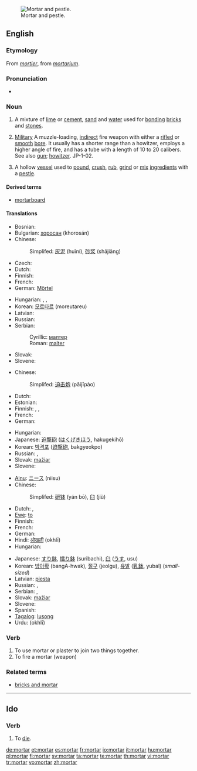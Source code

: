 {{wikipedia|dab=mortar}}
[[Image:Mozdzierz kuchenny.jpg|thumb|right|Mortar and pestle.]]
==English==

===Etymology===
From {{etyl|fro}} ''[[mortier]]'', from {{etyl|la}} ''[[mortarium]]''.

===Pronunciation===
* {{a|UK}} {{IPA|/ˈmɔːtɘ(ɹ)/}} {{SAMPA|/"mO:t@(r)/}}

===Noun===
{{en-noun|s|-}}

# {{uncountable}} A mixture of [[lime]] or [[cement]], [[sand]] and [[water]] used for [[bonding]] [[brick]]s and [[stone]]s.
# {{countable}} [[military|Military]] A muzzle-loading, [[indirect]] fire weapon with either a [[rifle]]d or [[smooth]] [[bore]]. It usually has a shorter range than a howitzer, employs a higher angle of fire, and has a tube with a length of 10 to 20 calibers. See also [[gun]]; [[howitzer]]. JP-1-02.
# {{countable}} A hollow [[vessel]] used to [[pound]], [[crush]], [[rub]], [[grind]] or [[mix]] [[ingredient]]s with a [[pestle]].

====Derived terms====
* [[mortarboard]]

====Translations====
{{trans-top|mixture of lime or cement, sand and water}}
* Bosnian: {{t-|bs|malter|m}}
* Bulgarian: [[хоросан]] (khorosán) {{m}}
* Chinese:
*: Simplifed: [[灰泥]] (huīní), [[砂浆]] (shājiāng)
* Czech: {{t-|cs|malta|f}}
* Dutch: {{t-|nl|specie}}
* Finnish: {{t-|fi|laasti}}
* French: {{t+|fr|mortier|m}}
* German: [[Mörtel]] {{m}}
{{trans-mid}}
* Hungarian: {{t+|hu|habarcs}}, {{t+|hu|malter}}, {{t|hu|vakolat}}
* Korean: [[모르타르]] (moreutareu)
* Latvian: {{t-|lv|java|f|xs=Latvian}}
* Russian: {{t|ru|известковый раствор|tr=izvestkóvyj rastvór|m}}
* Serbian:
*: Cyrillic: [[малтер]] {{m}}
*: Roman: [[malter#Serbian|malter]] {{m}}
* Slovak: {{t-|sk|malta|f}}
* Slovene: {{t+|sl|malta|f}}
{{trans-bottom}}

{{trans-top|short large-bore cannon}}
* Chinese:
*: Simplifed: [[迫击炮]] (pǎijīpào)
* Dutch: {{t-|nl|mortier}}
* Estonian: {{t|et|miinipilduja}}
* Finnish: {{t+|fi|kranaatinheitin}}, {{t-|fi|heitin}}, {{t-|fi|mörssäri}}
* French: {{t+|fr|mortier|m}}
* German: {{t+|de|Mörser|m}}
{{trans-mid}}
* Hungarian: {{t|hu|mozsárágyú}}
* Japanese: [[迫撃砲]] ([[はくげきほう]], hakugekihō)
* Korean: [[박격포]] ([[迫撃砲]], bakgyeokpo)
* Russian: {{t+|ru|мортира|f|tr=mortíra|sc=Cyrl}}, {{t+|ru|миномёт|m|tr=minomjót|sc=Cyrl}}
* Slovak: [[mažiar]] {{m}}
* Slovene: {{t+|sl|možnar|m}}
{{trans-bottom}}

{{trans-top|vessel used to grind ingredients}}
* [[Ainu]]: [[ニース]] (niisu)
* Chinese:
*: Simplifed: [[研钵]] (yán bō), [[臼]] (jiù)
* Dutch: {{t+|nl|vijzel}}, {{t-|nl|mortier}}
* [[Ewe]]: [[to#Ewe|to]]
* Finnish: {{t+|fi|huhmar}}
* French: {{t+|fr|mortier|m}}
* German: {{t+|de|Mörser|m}}
* Hindi: [[ओखली]] (okhlī) {{f}}
* Hungarian: {{t|hu|mozsár}}
{{trans-mid}}
* Japanese: [[すり鉢]], [[擂り鉢]] (suribachi), [[臼]] ([[うす]], usu)
* Korean: [[방아확]] (bangA-hwak), [[절구]] (jeolgu), [[유발]] ([[乳鉢]], yubal) (''small-sized'')
* Latvian: [[piesta]] {{f}}
* Russian: {{t+|ru|ступа|f|tr=stúpa|sc=Cyrl}}, {{t+|ru|ступка|f|tr=stúpka|sc=Cyrl}}
* Serbian: {{t-|sr|stupa|f}}, {{t+|sr|avan|m}}
* Slovak: [[mažiar]] {{m}}
* Slovene: {{t+|sl|možnar|m}}
* Spanish: {{t-|es|mortero|m}}
* [[Tagalog]]: [[lusong]]
* Urdu: {{ur-Arab|[[اوکھلی]]}} (okhlī) {{f}}
{{trans-bottom}}

===Verb===
{{en-verb}}

# To use mortar or plaster to join two things together.
# To fire a mortar (weapon)

===Related terms===
* [[bricks and mortar]]

----

==Ido==

===Verb===
{{infl|io|verb}}

# To [[die]].

[[de:mortar]]
[[et:mortar]]
[[es:mortar]]
[[fr:mortar]]
[[io:mortar]]
[[it:mortar]]
[[hu:mortar]]
[[pl:mortar]]
[[fi:mortar]]
[[sv:mortar]]
[[ta:mortar]]
[[te:mortar]]
[[th:mortar]]
[[vi:mortar]]
[[tr:mortar]]
[[vo:mortar]]
[[zh:mortar]]